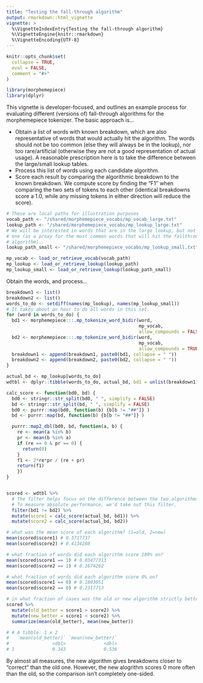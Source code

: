 ```yaml
---
title: "Testing the fall-through algorithm"
output: rmarkdown::html_vignette
vignette: >
  %\VignetteIndexEntry{Testing the fall-through algorithm}
  %\VignetteEngine{knitr::rmarkdown}
  %\VignetteEncoding{UTF-8}
---
```


```r
knitr::opts_chunk$set(
  collapse = TRUE,
  eval = FALSE,
  comment = "#>"
)
```

```r
library(morphemepiece)
library(dplyr)
```

This vignette is developer-focused, and outlines an example process for 
evaluating different (versions of) fall-through algorithms for the
morphemepiece tokenizer. The basic approach is...

- Obtain a list of words with known breakdown, which are also representative of 
  words that would actually hit the algorithm. The words should not be too 
  common (else they will always be in the lookup), nor too rare/artificial
  (otherwise they are not a good representation of actual usage). A reasonable
  prescription here is to take the difference between the large/small lookup
  tables.
- Process this list of words using each candidate algorithm.
- Score each result by comparing the algorithmic breakdown to the known
  breakdown. We compute score by finding the "F1" when comparing the two sets
  of tokens to each other (identical breakdowns score a 1.0, while any missing
  tokens in either direction will reduce the score).

```r
# These are local paths for illustration purposes
vocab_path <- "/shared/morphemepiece_vocabs/mp_vocab_large.txt"
lookup_path <- "/shared/morphemepiece_vocabs/mp_lookup_large.txt"
# We will be interested in words that are in the large lookup, but not the small
# one (as a proxy for the most common words that will hit the fallthrough
# algorithm).
lookup_path_small <- "/shared/morphemepiece_vocabs/mp_lookup_small.txt"

mp_vocab <- load_or_retrieve_vocab(vocab_path)
mp_lookup <- load_or_retrieve_lookup(lookup_path)
mp_lookup_small <- load_or_retrieve_lookup(lookup_path_small)

```

Obtain the words, and process...

```r
breakdown1 <- list()
breakdown2 <- list()
words_to_do <- setdiff(names(mp_lookup), names(mp_lookup_small))
# It takes about an hour to do all words in this set.
for (word in words_to_do) {
  bd1 <- morphemepiece:::.mp_tokenize_word_bidir(word, 
                                                 mp_vocab, 
                                                 allow_compounds = FALSE)
  bd2 <- morphemepiece:::.mp_tokenize_word_bidir(word, 
                                                 mp_vocab, 
                                                 allow_compounds = TRUE)
  breakdown1 <- append(breakdown1, paste0(bd1, collapse = " "))
  breakdown2 <- append(breakdown2, paste0(bd2, collapse = " "))
}

actual_bd <- mp_lookup[words_to_do]
wdtbl <- dplyr::tibble(words_to_do, actual_bd, bd1 = unlist(breakdown1), bd2 = unlist(breakdown2))

calc_score <- function(bd0, bd) {
  bd0 <- stringr::str_split(bd0, " ", simplify = FALSE)
  bd <- stringr::str_split(bd, " ", simplify = FALSE)
  bd0 <- purrr::map(bd0, function(b) {b[b != "##"]} )
  bd <- purrr::map(bd, function(b) {b[b != "##"]} )

  purrr::map2_dbl(bd0, bd, function(a, b) {
    re <- mean(a %in% b)
    pr <- mean(b %in% a)
    if (re == 0 & pr == 0) {
      return(0)
    }
    f1 <- 2*re*pr / (re + pr)
    return(f1)
    })
}


scored <- wdtbl %>% 
  # The filter helps focus on the difference between the two algorithms.
  # To measure absolute performance, we'd take out this filter.
  filter(bd1 != bd2) %>% 
  mutate(score1 = calc_score(actual_bd, bd1)) %>% 
  mutate(score2 = calc_score(actual_bd, bd2))

# what was the mean score of each algorithm? (1=old, 2=new)
mean(scored$score1) # 0.3717737
mean(scored$score2) # 0.4134288

# what fraction of words did each algorithm score 100% on?
mean(scored$score1 == 1) # 0.03477313
mean(scored$score2 == 1) # 0.1674262

# what fraction of words did each algorithm score 0% on?
mean(scored$score1 == 0) # 0.1803051
mean(scored$score2 == 0) # 0.2317713

# in what fraction of cases was the old or new algorithm strictly better?
scored %>% 
  mutate(old_better = score1 > score2) %>% 
  mutate(new_better = score1 < score2) %>% 
  summarize(mean(old_better), mean(new_better))

# # A tibble: 1 x 2
#   `mean(old_better)` `mean(new_better)`
#                <dbl>              <dbl>
# 1              0.343              0.536

```

By almost all measures, the new algorithm gives breakdowns closer to "correct"
than the old one. However, the new alogrithm scores 0 more often than the old,
so the comparison isn't completely one-sided.
